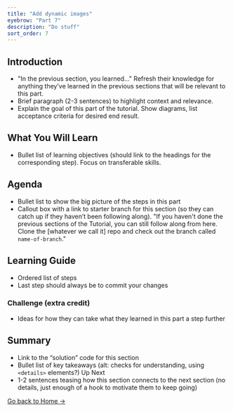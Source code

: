 ```yaml
---
title: "Add dynamic images"
eyebrow: "Part 7"
description: "Do stuff"
sort_order: 7
---
```


## Introduction

- "In the previous section, you learned..." Refresh their knowledge for anything they’ve learned in the previous sections that will be relevant to this part.
- Brief paragraph (2-3 sentences) to highlight context and relevance.
- Explain the goal of this part of the tutorial. Show diagrams, list acceptance criteria for desired end result.

## What You Will Learn

- Bullet list of learning objectives (should link to the headings for the corresponding step). Focus on transferable skills.

## Agenda

- Bullet list to show the big picture of the steps in this part
- Callout box with a link to starter branch for this section (so they can catch up if they haven’t been following along). "If you haven't done the previous sections of the Tutorial, you can still follow along from here. Clone the [whatever we call it] repo and check out the branch called `name-of-branch`."

## Learning Guide

- Ordered list of steps
- Last step should always be to commit your changes

### Challenge (extra credit)

- Ideas for how they can take what they learned in this part a step further

## Summary

- Link to the “solution” code for this section
- Bullet list of key takeaways (alt: checks for understanding, using `<details>` elements?)
  Up Next
- 1-2 sentences teasing how this section connects to the next section (no details, just enough of a hook to motivate them to keep going)

[Go back to Home &rarr;](/)
